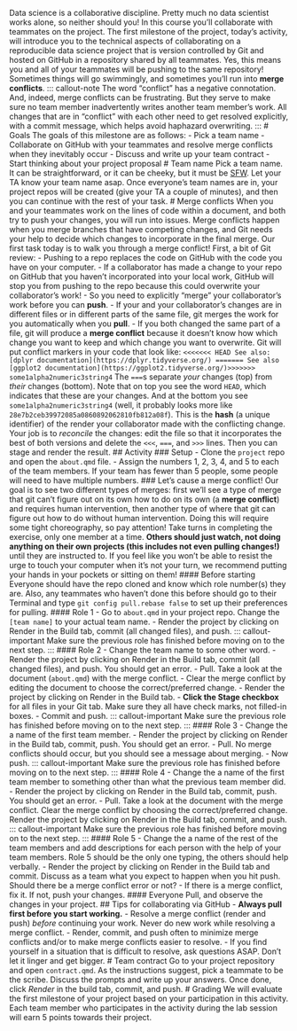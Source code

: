Data science is a collaborative discipline. Pretty much no data scientist works alone, so neither should you! In this course you'll collaborate with teammates on the project. The first milestone of the project, today's activity, will introduce you to the technical aspects of collaborating on a reproducible data science project that is version controlled by Git and hosted on GitHub in a repository shared by all teammates. Yes, this means you and all of your teammates will be pushing to the same repository! Sometimes things will go swimmingly, and sometimes you'll run into **merge conflicts**. ::: callout-note The word "conflict" has a negative connotation. And, indeed, merge conflicts can be frustrating. But they serve to make sure no team member inadvertently writes another team member's work. All changes that are in "conflict" with each other need to get resolved explicitly, with a commit message, which helps avoid haphazard overwriting. ::: # Goals The goals of this milestone are as follows: - Pick a team name - Collaborate on GitHub with your teammates and resolve merge conflicts when they inevitably occur - Discuss and write up your team contract - Start thinking about your project proposal # Team name Pick a team name. It can be straightforward, or it can be cheeky, but it must be [SFW](https://www.merriam-webster.com/dictionary/SFW). Let your TA know your team name asap. Once everyone's team names are in, your project repos will be created (give your TA a couple of minutes), and then you can continue with the rest of your task. # Merge conflicts When you and your teammates work on the lines of code within a document, and both try to push your changes, you will run into issues. Merge conflicts happen when you merge branches that have competing changes, and Git needs your help to decide which changes to incorporate in the final merge. Our first task today is to walk you through a merge conflict! First, a bit of Git review: - Pushing to a repo replaces the code on GitHub with the code you have on your computer. - If a collaborator has made a change to your repo on GitHub that you haven't incorporated into your local work, GitHub will stop you from pushing to the repo because this could overwrite your collaborator's work! - So you need to explicitly "merge" your collaborator's work before you can **push**. - If your and your collaborator's changes are in different files or in different parts of the same file, git merges the work for you automatically when you **pull**. - If you both changed the same part of a file, git will produce a **merge conflict** because it doesn't know how which change you want to keep and which change you want to overwrite. Git will put conflict markers in your code that look like: ``` <<<<<<< HEAD See also: [dplyr documentation](https://dplyr.tidyverse.org/) ======= See also [ggplot2 documentation](https://ggplot2.tidyverse.org/)>>>>>>> some1alpha2numeric3string4 ``` The `===`s separate *your* changes (top) from *their* changes (bottom). Note that on top you see the word `HEAD`, which indicates that these are your changes. And at the bottom you see `some1alpha2numeric3string4` (well, it probably looks more like `28e7b2ceb39972085a0860892062810fb812a08f`). This is the **hash** (a unique identifier) of the render your collaborator made with the conflicting change. Your job is to *reconcile* the changes: edit the file so that it incorporates the best of both versions and delete the `<<<`, `===`, and `>>>` lines. Then you can stage and render the result. ## Activity ### Setup - Clone the `project` repo and open the `about.qmd` file. - Assign the numbers 1, 2, 3, 4, and 5 to each of the team members. If your team has fewer than 5 people, some people will need to have multiple numbers. ### Let's cause a merge conflict! Our goal is to see two different types of merges: first we'll see a type of merge that git can't figure out on its own how to do on its own (a **merge conflict**) and requires human intervention, then another type of where that git can figure out how to do without human intervention. Doing this will require some tight choreography, so pay attention! Take turns in completing the exercise, only one member at a time. **Others should just watch, not doing anything on their own projects (this includes not even pulling changes!)** until they are instructed to. If you feel like you won't be able to resist the urge to touch your computer when it's not your turn, we recommend putting your hands in your pockets or sitting on them! #### Before starting Everyone should have the repo cloned and know which role number(s) they are. Also, any teammates who haven't done this before should go to their Terminal and type `git config pull.rebase false` to set up their preferences for pulling. #### Role 1 - Go to `about.qmd` in your project repo. Change the `[team name]` to your actual team name. - Render the project by clicking on Render in the Build tab, commit (all changed files), and push. ::: callout-important Make sure the previous role has finished before moving on to the next step. ::: #### Role 2 - Change the team name to some other word. - Render the project by clicking on Render in the Build tab, commit (all changed files), and push. You should get an error. - Pull. Take a look at the document (`about.qmd`) with the merge conflict. - Clear the merge conflict by editing the document to choose the correct/preferred change. - Render the project by clicking on Render in the Build tab. - **Click the Stage checkbox** for all files in your Git tab. Make sure they all have check marks, not filled-in boxes. - Commit and push. ::: callout-important Make sure the previous role has finished before moving on to the next step. ::: #### Role 3 - Change the a name of the first team member. - Render the project by clicking on Render in the Build tab, commit, push. You should get an error. - Pull. No merge conflicts should occur, but you should see a message about merging. - Now push. ::: callout-important Make sure the previous role has finished before moving on to the next step. ::: #### Role 4 - Change the a name of the first team member to something other than what the previous team member did. - Render the project by clicking on Render in the Build tab, commit, push. You should get an error. - Pull. Take a look at the document with the merge conflict. Clear the merge conflict by choosing the correct/preferred change. Render the project by clicking on Render in the Build tab, commit, and push. ::: callout-important Make sure the previous role has finished before moving on to the next step. ::: #### Role 5 - Change the a name of the rest of the team members and add descriptions for each person with the help of your team members. Role 5 should be the only one typing, the others should help verbally. - Render the project by clicking on Render in the Build tab and commit. Discuss as a team what you expect to happen when you hit push. Should there be a merge conflict error or not? - If there is a merge conflict, fix it. If not, push your changes. #### Everyone Pull, and observe the changes in your project. ## Tips for collaborating via GitHub - **Always pull first before you start working.** - Resolve a merge conflict (render and push) *before* continuing your work. Never do new work while resolving a merge conflict. - Render, commit, and push often to minimize merge conflicts and/or to make merge conflicts easier to resolve. - If you find yourself in a situation that is difficult to resolve, ask questions ASAP. Don't let it linger and get bigger. # Team contract Go to your project repository and open `contract.qmd`. As the instructions suggest, pick a teammate to be the scribe. Discuss the prompts and write up your answers. Once done, click *Render* in the build tab, commit, and push. # Grading We will evaluate the first milestone of your project based on your participation in this activity. Each team member who participates in the activity during the lab session will earn 5 points towards their project.